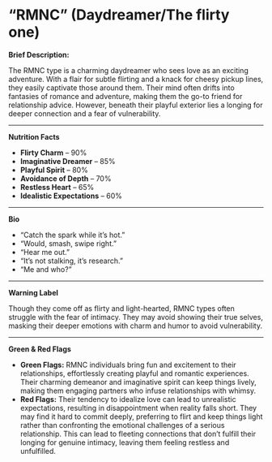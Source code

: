 # “RMNC” (Daydreamer/The flirty one)

**Brief Description:**

The RMNC type is a charming daydreamer who sees love as an exciting adventure. With a flair for subtle flirting and a knack for cheesy pickup lines, they easily captivate those around them. Their mind often drifts into fantasies of romance and adventure, making them the go-to friend for relationship advice. However, beneath their playful exterior lies a longing for deeper connection and a fear of vulnerability.

---

**Nutrition Facts**

- **Flirty Charm** – 90%
- **Imaginative Dreamer** – 85%
- **Playful Spirit** – 80%
- **Avoidance of Depth** – 70%
- **Restless Heart** – 65%
- **Idealistic Expectations** – 60%

---

**Bio**

- “Catch the spark while it’s hot.”
- “Would, smash, swipe right.”
- “Hear me out.”
- “It’s not stalking, it’s research.”
- “Me and who?”

---

**Warning Label**

Though they come off as flirty and light-hearted, RMNC types often struggle with the fear of intimacy. They may avoid showing their true selves, masking their deeper emotions with charm and humor to avoid vulnerability.

---

**Green & Red Flags**

- **Green Flags:** RMNC individuals bring fun and excitement to their relationships, effortlessly creating playful and romantic experiences. Their charming demeanor and imaginative spirit can keep things lively, making them engaging partners who infuse relationships with whimsy.
- **Red Flags:** Their tendency to idealize love can lead to unrealistic expectations, resulting in disappointment when reality falls short. They may find it hard to commit deeply, preferring to flirt and keep things light rather than confronting the emotional challenges of a serious relationship. This can lead to fleeting connections that don’t fulfill their longing for genuine intimacy, leaving them feeling restless and unfulfilled.